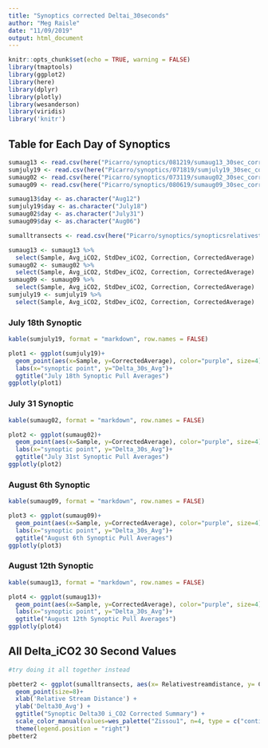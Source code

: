 ```yaml
---
title: "Synoptics corrected Deltai_30seconds"
author: "Meg Raisle"
date: "11/09/2019"
output: html_document
---
```


```r
knitr::opts_chunk$set(echo = TRUE, warning = FALSE)
library(tmaptools)
library(ggplot2)
library(here)
library(dplyr)
library(plotly)
library(wesanderson)
library(viridis)
library('knitr')
```

## Table for Each Day of Synoptics
```r
sumaug13 <- read.csv(here("Picarro/synoptics/081219/sumaug13_30sec_corrected.csv"))
sumjuly19 <- read.csv(here("Picarro/synoptics/071819/sumjuly19_30sec_corrected.csv"))
sumaug02 <- read.csv(here("Picarro/synoptics/073119/sumaug02_30sec_corrected.csv"))
sumaug09 <- read.csv(here("Picarro/synoptics/080619/sumaug09_30sec_corrected.csv"))

sumaug13$day <- as.character("Aug12")
sumjuly19$day <- as.character("July18")
sumaug02$day <- as.character("July31")
sumaug09$day <- as.character("Aug06")

sumalltransects <- read.csv(here("Picarro/synoptics/synopticsrelativestreamdistance.csv"))

sumaug13 <- sumaug13 %>%
  select(Sample, Avg_iCO2, StdDev_iCO2, Correction, CorrectedAverage)
sumaug02 <- sumaug02 %>%
  select(Sample, Avg_iCO2, StdDev_iCO2, Correction, CorrectedAverage)
sumaug09 <- sumaug09 %>%
  select(Sample, Avg_iCO2, StdDev_iCO2, Correction, CorrectedAverage)
sumjuly19 <- sumjuly19 %>%
  select(Sample, Avg_iCO2, StdDev_iCO2, Correction, CorrectedAverage)


```

### July 18th Synoptic 
```r

kable(sumjuly19, format = "markdown", row.names = FALSE)

plot1 <- ggplot(sumjuly19)+
  geom_point(aes(x=Sample, y=CorrectedAverage), color="purple", size=4)+
  labs(x="synoptic point", y="Delta_30s_Avg")+
  ggtitle("July 18th Synoptic Pull Averages")
ggplotly(plot1)


```
### July 31 Synoptic 
```r

kable(sumaug02, format = "markdown", row.names = FALSE)

plot2 <- ggplot(sumaug02)+
  geom_point(aes(x=Sample, y=CorrectedAverage), color="purple", size=4)+
  labs(x="synoptic point", y="Delta_30s_Avg")+
  ggtitle("July 31st Synoptic Pull Averages")
ggplotly(plot2)
```
### August 6th Synoptic 
```r

kable(sumaug09, format = "markdown", row.names = FALSE)

plot3 <- ggplot(sumaug09)+
  geom_point(aes(x=Sample, y=CorrectedAverage), color="purple", size=4)+
  labs(x="synoptic point", y="Delta_30s_Avg")+
  ggtitle("August 6th Synoptic Pull Averages")
ggplotly(plot3)
```
### August 12th Synoptic 
```r

kable(sumaug13, format = "markdown", row.names = FALSE)

plot4 <- ggplot(sumaug13)+
  geom_point(aes(x=Sample, y=CorrectedAverage), color="purple", size=4)+
  labs(x="synoptic point", y="Delta_30s_Avg")+
  ggtitle("August 12th Synoptic Pull Averages")
ggplotly(plot4)
```

## All Delta_iCO2 30 Second Values 
```r

#try doing it all together instead 

pbetter2 <- ggplot(sumalltransects, aes(x= Relativestreamdistance, y= CorrectedAverage, color=day))+
  geom_point(size=8)+
  xlab('Relative Stream Distance') +
  ylab('Delta30_Avg') +
  ggtitle("Synoptic Delta30 i_CO2 Corrected Summary") +
  scale_color_manual(values=wes_palette("Zissou1", n=4, type = c("continuous")))+
  theme(legend.position = "right")
pbetter2

```

